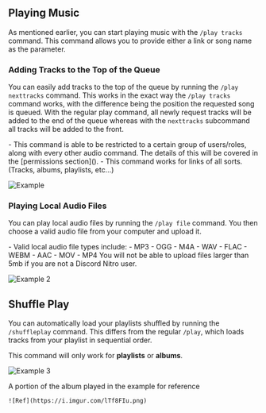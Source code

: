 
## Playing Music

As mentioned earlier, you can start playing music with the `/play tracks` command. This command allows you to provide either a link or song name as the parameter.

### Adding Tracks to the Top of the Queue

You can easily add tracks to the top of the queue by running the `/play nexttracks` command. This works in the exact way the `/play tracks` command works, with the difference being the position the requested song is queued. With the regular play command, all newly request tracks will be added to the end of the queue whereas with the `nexttracks` subcommand all tracks will be added to the front.

<Callout type='info'>
    - This command is able to be restricted to a certain group of users/roles, along with every other audio command. The details of this will be covered in the [permissions section]().
    - This command works for links of all sorts. (Tracks, albums, playlists, etc...)
</Callout>

![Example](https://i.imgur.com/JmitMcr.gif)

### Playing Local Audio Files

You can play local audio files by running the `/play file` command. You then choose a valid audio file from your computer and upload it.

<Callout type='info'>
    - Valid local audio file types include:
        - MP3
        - OGG
        - M4A
        - WAV
        - FLAC
        - WEBM
        - AAC
        - MOV
        - MP4
</Callout>
<Callout type='error'>
    You will not be able to upload files larger than 5mb if you are not a Discord Nitro user.
</Callout>

![Example 2](https://i.imgur.com/3R7r689.gif)

## Shuffle Play

You can automatically load your playlists shuffled by running the `/shuffleplay` command. This differs from the regular `/play`, which loads tracks from your playlist in sequential order.

<Callout type='info'>
    This command will only work for <b>playlists</b> or <b>albums</b>.
</Callout>

![Example 3](https://i.imgur.com/qCvhbB2.gif)

<Callout type='info'>
    A portion of the album played in the example for reference

    ![Ref](https://i.imgur.com/lTf8FIu.png)
</Callout>